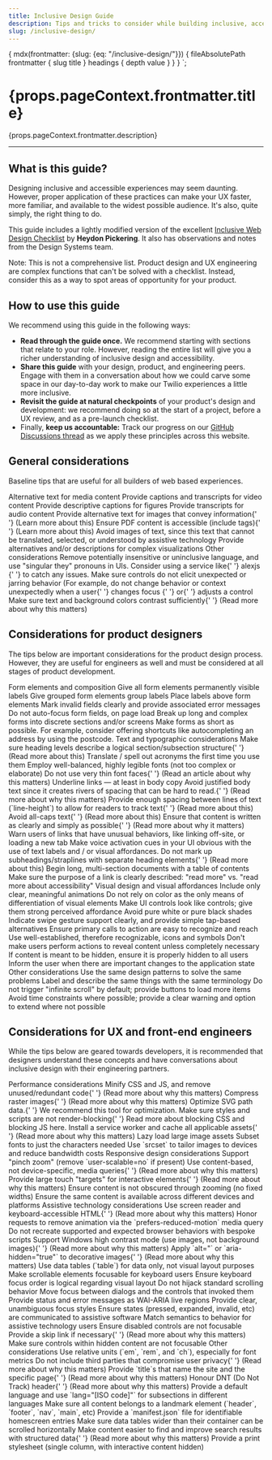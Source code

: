 ```yaml
---
title: Inclusive Design Guide
description: Tips and tricks to consider while building inclusive, accessible experiences for Twilio users. These guidlines are geared towards designers and developers alike.
slug: /inclusive-design/
---
```



  {
    mdx(frontmatter: {slug: {eq: "/inclusive-design/"}}) {
      fileAbsolutePath
      frontmatter {
        slug
        title
      }
      headings {
        depth
        value
      }
    }
  }
`;

<content>
<h1>{props.pageContext.frontmatter.title}</h1>

<p>{props.pageContext.frontmatter.description}</p>

</content>

---

<contentwrapper>

<PageAside data={props.data.mdx} />

<content>

## What is this guide?

Designing inclusive and accessible experiences may seem daunting. However, proper application of these practices can make your UX faster, more familiar, and available to the widest possible audience. It's also, quite simply, the right thing to do.

This guide includes a lightly modified version of the excellent [Inclusive Web Design Checklist](https://github.com/Heydon/inclusive-design-checklist) by **Heydon Pickering**. It also has observations and notes from the Design Systems team.

Note: This is not a comprehensive list. Product design and UX engineering are complex functions that can't be solved with a checklist. Instead, consider this as a way to spot areas of opportunity for your product.

## How to use this guide

We recommend using this guide in the following ways:

- **Read through the guide once.** We recommend starting with sections that relate to your role. However, reading the entire list will give you a richer understanding of inclusive design and accessibility.
- **Share this guide** with your design, product, and engineering peers. Engage with them in a conversation about how we could carve some space in our day-to-day work to make our Twilio experiences a little more inclusive.
- **Revisit the guide at natural checkpoints** of your product's design and development: we recommend doing so at the start of a project, before a UX review, and as a pre-launch checklist.
- Finally, **keep us accountable:** Track our progress on our [GitHub Discussions thread](https://github.com/twilio-labs/paste/discussions/561) as we apply these principles across this website.

## General considerations

Baseline tips that are useful for all builders of web based experiences.

<Stack orientation="vertical" spacing="space30">
  <Disclosure>
    <DisclosureHeading as="h3" variant="heading30">
      Alternative text for media content
    </DisclosureHeading>
    <DisclosureContent>
      <UnorderedList>
        <ListItem>Provide captions and transcripts for video content</ListItem>
        <ListItem>Provide descriptive captions for figures</ListItem>
        <ListItem>Provide transcripts for audio content</ListItem>
        <ListItem>
          Provide alternative text for images that convey information{' '}
          <Anchor showExternal href="https://www.w3.org/WAI/tutorials/images/decision-tree/">
            (Learn more about this)
          </Anchor>
        </ListItem>
        <ListItem>
          Ensure PDF content is accessible (include tags){' '}
          <Anchor showExternal href="https://webaim.org/techniques/acrobat/">
            (Learn more about this)
          </Anchor>
        </ListItem>
        <ListItem>
          Avoid images of text, since this text that cannot be translated, selected, or understood by assistive
          technology
        </ListItem>
        <ListItem>Provide alternatives and/or descriptions for complex visualizations</ListItem>
      </UnorderedList>
    </DisclosureContent>
  </Disclosure>
  <Disclosure>
    <DisclosureHeading as="h3" variant="heading30">
      Other considerations
    </DisclosureHeading>
    <DisclosureContent>
      <UnorderedList>
        <ListItem>
          Remove potentially insensitive or uninclusive language, and use "singular they" pronouns in UIs. Consider
          using a service like{' '}
          <Anchor showExternal href="http://alexjs.com/">
            alexjs
          </Anchor>{' '}
          to catch any issues.
        </ListItem>
        <ListItem>
          Make sure controls do not elicit unexpected or jarring behavior (For example, do not change behavior or
          context unexpectedly when a user{' '}
          <Anchor showExternal href="https://www.w3.org/TR/UNDERSTANDING-WCAG20/consistent-behavior-receive-focus.html">
            changes focus
          </Anchor>{' '}
          or{' '}
          <Anchor
            showExternal
            href="https://www.w3.org/TR/UNDERSTANDING-WCAG20/consistent-behavior-unpredictable-change.html"
          >
            adjusts a control
          </Anchor>
        </ListItem>
        <ListItem>
          Make sure text and background colors contrast sufficiently{' '}
          <Anchor showExternal href="https://accessibility.blog.gov.uk/2016/06/17/colour-contrast-why-does-it-matter/">
            (Read more about why this matters)
          </Anchor>
        </ListItem>
      </UnorderedList>
    </DisclosureContent>
  </Disclosure>
</Stack>

## Considerations for product designers

The tips below are important considerations for the product design process. However, they are useful for engineers as well and must be considered at all stages of product development.

<Stack orientation="vertical" spacing="space30">
  <Disclosure>
    <DisclosureHeading as="h3" variant="heading30">
      Form elements and composition
    </DisclosureHeading>
    <DisclosureContent>
      <UnorderedList>
        <ListItem>Give all form elements permanently visible labels</ListItem>
        <ListItem>Give grouped form elements group labels</ListItem>
        <ListItem>Place labels above form elements</ListItem>
        <ListItem>Mark invalid fields clearly and provide associated error messages</ListItem>
        <ListItem>Do not auto-focus form fields, on page load</ListItem>
        <ListItem>Break up long and complex forms into discrete sections and/or screens</ListItem>
        <ListItem>
          Make forms as short as possible. For example, consider offering shortcuts like autocompleting an address by
          using the postcode.
        </ListItem>
      </UnorderedList>
    </DisclosureContent>
  </Disclosure>
  <Disclosure>
    <DisclosureHeading as="h3" variant="heading30">
      Text and typographic considerations
    </DisclosureHeading>
    <DisclosureContent>
      <UnorderedList>
        <ListItem>
          Make sure heading levels describe a logical section/subsection structure{' '}
          <Anchor showExternal href="https://webaim.org/techniques/semanticstructure/">
            (Read more about this)
          </Anchor>
        </ListItem>
        <ListItem>Translate / spell out acronyms the first time you use them</ListItem>
        <ListItem>Employ well-balanced, highly legible fonts (not too complex or elaborate)</ListItem>
        <ListItem>
          Do not use very thin font faces{' '}
          <Anchor
            showExternal
            href="http://www.telegraph.co.uk/science/2016/10/23/internet-is-becoming-unreadable-because-of-a-trend-towards-light/"
          >
            (Read an article about why this matters)
          </Anchor>
        </ListItem>
        <ListItem>Underline links — at least in body copy</ListItem>
        <ListItem>
          Avoid justified body text since it creates rivers of spacing that can be hard to read.{' '}
          <Anchor showExternal href="https://www.w3.org/TR/WCAG20-TECHS/F88.html">
            (Read more about why this matters)
          </Anchor>
        </ListItem>
        <ListItem>
          Provide enough spacing between lines of text (`line-height`) to allow for readers to track text{' '}
          <Anchor showExternal href="https://www.w3.org/TR/WCAG20-TECHS/C21.html">
            (Read more about this)
          </Anchor>
        </ListItem>
        <ListItem>
          Avoid all-caps text{' '}
          <Anchor showExternal href="https://github.com/humanmade/hm-pattern-library/issues/75">
            (Read more about this)
          </Anchor>
        </ListItem>
        <ListItem>
          Ensure that content is written as clearly and simply as possible{' '}
          <Anchor showExternal href="https://www.w3.org/TR/UNDERSTANDING-WCAG20/meaning-supplements.html">
            (Read more about why it matters)
          </Anchor>
        </ListItem>
        <ListItem>
          Warn users of links that have unusual behaviors, like linking off-site, or loading a new tab
        </ListItem>
        <ListItem>
          Make voice activation cues in your UI obvious with the use of text labels and / or visual affordances.
        </ListItem>
        <ListItem>
          Do not mark up subheadings/straplines with separate heading elements{' '}
          <Anchor showExternal href="https://css-tricks.com/html-for-subheadings-and-headings/">
            (Read more about this)
          </Anchor>
        </ListItem>
        <ListItem>Begin long, multi-section documents with a table of contents</ListItem>
        <ListItem>
          Make sure the purpose of a link is clearly described: "read more" vs. "read more about accessibility"
        </ListItem>
      </UnorderedList>
    </DisclosureContent>
  </Disclosure>
  <Disclosure>
    <DisclosureHeading as="h3" variant="heading30">
      Visual design and visual affordances
    </DisclosureHeading>
    <DisclosureContent>
      <UnorderedList>
        <ListItem>Include only clear, meaningful animations</ListItem>
        <ListItem>Do not rely on color as the only means of differentiation of visual elements</ListItem>
        <ListItem>Make UI controls look like controls; give them strong perceived affordance</ListItem>
        <ListItem>Avoid pure white or pure black shades</ListItem>
        <ListItem>Indicate swipe gesture support clearly, and provide simple tap-based alternatives</ListItem>
        <ListItem>Ensure primary calls to action are easy to recognize and reach</ListItem>
        <ListItem>Use well-established, therefore recognizable, icons and symbols</ListItem>
        <ListItem>Don't make users perform actions to reveal content unless completely necessary</ListItem>
        <ListItem>If content is meant to be hidden, ensure it is properly hidden to all users</ListItem>
        <ListItem>Inform the user when there are important changes to the application state</ListItem>
      </UnorderedList>
    </DisclosureContent>
  </Disclosure>
  <Disclosure>
    <DisclosureHeading as="h3" variant="heading30">
      Other considerations
    </DisclosureHeading>
    <DisclosureContent>
      <UnorderedList>
        <ListItem>Use the same design patterns to solve the same problems</ListItem>
        <ListItem>Label and describe the same things with the same terminology</ListItem>
        <ListItem>Do not trigger "infinite scroll" by default; provide buttons to load more items</ListItem>
        <ListItem>
          Avoid time constraints where possible; provide a clear warning and option to extend where not possible
        </ListItem>
      </UnorderedList>
    </DisclosureContent>
  </Disclosure>
</Stack>

## Considerations for UX and front-end engineers

While the tips below are geared towards developers, it is recommended that designers understand these concepts and have conversations about inclusive design with their engineering partners.

<Stack orientation="vertical" spacing="space30">
  <Disclosure>
    <DisclosureHeading as="h3" variant="heading30">
      Performance considerations
    </DisclosureHeading>
    <DisclosureContent>
      <UnorderedList>
        <ListItem>
          Minify CSS and JS, and remove unused/redundant code{' '}
          <Anchor showExternal href="https://developers.google.com/speed/docs/insights/MinifyResources">(Read more about why this matters)</Anchor>
        </ListItem>
        <ListItem>
          Compress raster images{' '}
          <Anchor showExternal href="https://www.html5rocks.com/en/tutorials/speed/img-compression/">(Read more about why this matters)</Anchor>
        </ListItem>
        <ListItem>
          Optimize SVG path data.{' '}
          <Anchor showExternal href="https://jakearchibald.github.io/svgomg/">We recommend this tool for optimization.</Anchor>
        </ListItem>
        <ListItem>
          Make sure styles and scripts are not render-blocking{' '}
          Read more about <Anchor showExternal href="https://developers.google.com/web/fundamentals/performance/critical-rendering-path/render-blocking-css">blocking CSS</Anchor> and <Anchor showExternal href="https://developers.google.com/speed/docs/insights/BlockingJS">blocking JS</Anchor> here.
        </ListItem>
        <ListItem>
          Install a service worker and cache all applicable assets{' '}
          <Anchor showExternal href="https://css-tricks.com/serviceworker-for-offline/">(Read more about why this matters)</Anchor>
        </ListItem>
        <ListItem>Lazy load large image assets</ListItem>
        <ListItem>Subset fonts to just the characters needed</ListItem>
        <ListItem>Use `srcset` to tailor images to devices and reduce bandwidth costs</ListItem>
      </UnorderedList>
    </DisclosureContent>
  </Disclosure>

<Disclosure>
  <DisclosureHeading as="h3" variant="heading30">
    Responsive design considerations
  </DisclosureHeading>
  <DisclosureContent>
    <UnorderedList>
      <ListItem>Support "pinch zoom" (remove `user-scalable=no` if present)</ListItem>
      <ListItem>
        Use content-based, not device-specific, media queries{' '}
        <Anchor showExternal href="http://bradfrost.com/blog/post/7-habits-of-highly-effective-media-queries/#content">
          (Read more about why this matters)
        </Anchor>
      </ListItem>
      <ListItem>
        Provide large touch "targets" for interactive elements{' '}
        <Anchor
          showExternal
          href="http://www.bbc.co.uk/guidelines/futuremedia/accessibility/mobile/design/touch-target-size"
        >
          (Read more about why this matters)
        </Anchor>
      </ListItem>
      <ListItem>Ensure content is not obscured through zooming (no fixed widths)</ListItem>
      <ListItem>Ensure the same content is available across different devices and platforms</ListItem>
    </UnorderedList>
  </DisclosureContent>
</Disclosure>

  <Disclosure>
    <DisclosureHeading as="h3" variant="heading30">
      Assistive technology considerations
    </DisclosureHeading>
    <DisclosureContent>
      <UnorderedList>
        <ListItem>
          Use screen reader and keyboard-accessible HTML{' '}
          <Anchor showExternal href="https://developer.mozilla.org/en-US/docs/Learn/Accessibility/HTML">(Read more about why this matters)</Anchor>
        </ListItem>
        <ListItem>Honor requests to remove animation via the `prefers-reduced-motion` media query</ListItem>
        <ListItem>Do not recreate supported and expected browser behaviors with bespoke scripts</ListItem>
        <ListItem>
          Support Windows high contrast mode (use images, not background images){' '}
          <Anchor showExternal href="http://adrianroselli.com/2012/08/css-background-images-high-contrast-mode.html">
            (Read more about why this matters)
          </Anchor>
        </ListItem>
        <ListItem>
          Apply `alt="` or `aria-hidden="true"` to decorative images{' '}
          <Anchor showExternal href="https://www.w3.org/WAI/tutorials/images/decorative/">(Read more about why this matters)</Anchor>
        </ListItem>
        <ListItem>Use data tables (`table`) for data only, not visual layout purposes</ListItem>
        <ListItem>Make scrollable elements focusable for keyboard users</ListItem>
        <ListItem>Ensure keyboard focus order is logical regarding visual layout</ListItem>
        <ListItem>Do not hijack standard scrolling behavior</ListItem>
        <ListItem>Move focus between dialogs and the controls that invoked them</ListItem>
        <ListItem>Provide status and error messages as WAI-ARIA live regions</ListItem>
        <ListItem>Provide clear, unambiguous focus styles</ListItem>
        <ListItem>Ensure states (pressed, expanded, invalid, etc) are communicated to assistive software</ListItem>
        <ListItem>Match semantics to behavior for assistive technology users</ListItem>
        <ListItem>Ensure disabled controls are not focusable</ListItem>
        <ListItem>
          Provide a skip link if necessary{' '}
          <Anchor showExternal href="https://webaim.org/techniques/skipnav/">(Read more about why this matters)</Anchor>
        </ListItem>
        <ListItem>Make sure controls within hidden content are not focusable</ListItem>
      </UnorderedList>
    </DisclosureContent>
  </Disclosure>
  <Disclosure>
    <DisclosureHeading as="h3" variant="heading30">
      Other considerations
    </DisclosureHeading>
    <DisclosureContent>
      <UnorderedList>
        <ListItem>Use relative units (`em`, `rem`, and `ch`), especially for font metrics</ListItem>
        <ListItem>
          Do not include third parties that compromise user privacy{' '}
          <Anchor showExternal href="https://css-tricks.com/potential-dangers-of-third-party-javascript/">(Read more about why this matters)</Anchor>
        </ListItem>
        <ListItem>
          Provide `title`s that name the site and the specific page{' '}
          <Anchor showExternal href="https://www.w3.org/TR/WCAG20-TECHS/G88.html">(Read more about why this matters)</Anchor>
        </ListItem>
        <ListItem>
          Honour DNT (Do Not Track) header{' '}
          <Anchor showExternal href="https://developer.mozilla.org/en-US/docs/Web/HTTP/Headers/DNT">(Read more about why this matters)</Anchor>
        </ListItem>
        <ListItem>
          Provide a default language and use `lang="[ISO code]"` for subsections in different languages
        </ListItem>
        <ListItem>
          Make sure all content belongs to a landmark element (`header`, `footer`, `nav`, `main`, etc)
        </ListItem>
        <ListItem>Provide a `manifest.json` file for identifiable homescreen entries</ListItem>
        <ListItem>Make sure data tables wider than their container can be scrolled horizontally</ListItem>
        <ListItem>
          Make content easier to find and improve search results with structured data{' '}
          <Anchor showExternal href="https://developers.google.com/search/docs/guides/prototype">(Read more about why this matters)</Anchor>
        </ListItem>
        <ListItem>Provide a print stylesheet (single column, with interactive content hidden)</ListItem>
      </UnorderedList>
    </DisclosureContent>
  </Disclosure>
  </Stack>
</content>
</contentwrapper>
